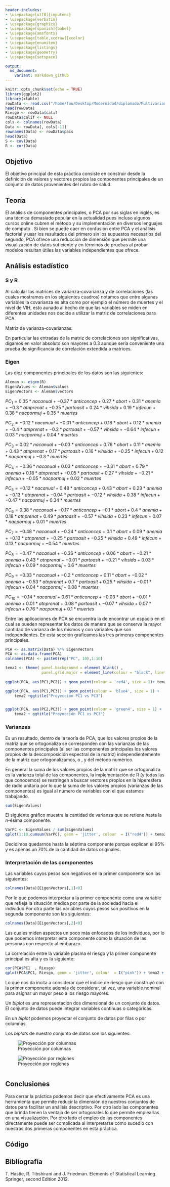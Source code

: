 ```yaml
---
header-includes:
- \usepackage[utf8]{inputenc}
- \usepackage{verbatim}
- \usepackage{graphicx}
- \usepackage[spanish]{babel}
- \usepackage{amsfonts}
- \usepackage[table,xcdraw]{xcolor}
- \usepackage{enumitem}
- \usepackage{listings}
- \usepackage{geometry}
- \usepackage{setspace}

output:
  md_document:
    variant: markdown_github
---
```


\begin{titlepage}
\begin{center}
\vspace*{-1in}

\begin{figure}[htb]
\centering
\includegraphics[ width = 8cm ]{fesa.png}
\end{figure}
\vspace*{0.25in}
\large{Universidad Nacional Autónoma de México}\\
\vspace*{0.5in}
Facultad de Estudios Superiores Acatlán\\
\vspace*{0.5in}
Técnicas estadísticas y minería de datos\\
\vspace*{0.5in}
Módulo VI. Análisis de varianza, factorial y de correspondencias y técnicas de estadística multivariada \\
\vspace*{0.5in}
\begin{large}
Practica 2: \\
\end{large}
\vspace*{0.2in}
\begin{Large}
\textbf{Factores de riesgo en aborto usando PCA} \\
\end{Large}
\vspace*{0.5in}
Camacho Ortíz Yuly \\
García Ramírez José Antonio \\
Méndez Ramírez Kenny Yahir \\
Vera Luna Maximiliano \\ 
%\end{itemize}
%\end{large}
\vspace*{1in}
Septiembre 2016 \\
\vspace*{0.05in}
\rule{80mm}{0.1mm}\\
\vspace*{0.1in}
\begin{Large}

\end{Large}
\end{center}

\end{titlepage}

\newpage 
\tableofcontents{}
 \newpage
 
```r
knitr::opts_chunk$set(echo = TRUE)
library(ggplot2)
library(xtable)
rowData <- read.csv("/home/fou/Desktop/Modernidad/diplomado/Multivariado2/Practica 2/riesgo2.csv")
head(rowData)
Riesgo <- rowData$calif
rowData$calif <- NULL
cols <- colnames(rowData)
Data <- rowData[, cols[-1]]
rownames(Data) <- rowData$pais
head(Data)
S <- cov(Data)
R <- cor(Data)
```




## Objetivo

El objetivo principal de esta práctica consiste en construir desde la definición de valores y vectores propios las componentes principales de un conjunto de datos provenientes del rubro de salud.

## Teoría

El análisis de componentes principales, o PCA por sus siglas en inglés, es una técnica demasiado popular en la actualidad pues incluso algunos cursos online cubren el método y su implementación en diversos lenguajes de cómputo \footnote{Por ejemplo Distributed Machine Learning with Apache Spark en la plataforma EDX}. Si bien se puede caer en confusión entre PCA y el análisis factorial y usar los resultados del primero sin los supuestos necesarios del segundo, PCA ofrece una reducción de dimensión que permite una visualización de datos suficiente y en términos de pruebas al probar modelos resultan útiles las variables independientes que ofrece. 


## Análisis estadístico


### S y R

Al calcular las matrices de varianza-covarianza y de correlaciones (las cuales mostramos en los siguientes cuadros)  notamos que entre algunas variables la covarianza es alta como por ejemplo el número de muertes y el nivel de VIH, esto aunado al hecho de que las variables se miden en diferentes unidades nos decide a utilizar la matriz de correlaciones para PCA.


Matriz de varianza-covarianzas: 
\begin{table}[ht]
\centering
\begin{tabular}{rrrrrrrrr}
  \hline
S & nacanual & anticoncep & abort & anemia & atnprenat & partoasit & vihsida & infecun \\ 
  \hline
nacanual & 41.62 & -130.87 & 5.26 & 62.09 & -96.50 & -123.32 & 2.40 & 11.19 \\ 
  anticoncep & -130.87 & 736.85 & -22.80 & -319.30 & 446.53 & 621.30 & -9.35 & -38.53 \\ 
  abort & 5.26 & -22.80 & 2.21 & 13.16 & -16.67 & -24.62 & 0.29 & 0.69 \\ 
  anemia & 62.09 & -319.30 & 13.16 & 326.39 & -252.03 & -354.12 & 4.97 & 14.20 \\ 
  atnprenat & -96.50 & 446.53 & -16.67 & -252.03 & 698.20 & 618.24 & -1.91 & -10.16 \\ 
  partoasit & -123.32 & 621.30 & -24.62 & -354.12 & 618.24 & 902.64 & -8.12 & -28.64 \\ 
  vihsida & 2.40 & -9.35 & 0.29 & 4.97 & -1.91 & -8.12 & 0.48 & 1.57 \\ 
  infecun & 11.19 & -38.53 & 0.69 & 14.20 & -10.16 & -28.64 & 1.57 & 12.68 \\ 
  nacpormuj & 10.34 & -51.49 & 1.86 & 24.30 & -33.88 & -47.66 & 0.74 & 2.62 \\ 
  muertes & 1468.03 & -6344.75 & 224.55 & 3651.03 & -5718.50 & -7252.06 & 99.25 & 455.55 \\ 
   \hline
\end{tabular}
\end{table}
\begin{table}[ht]
\centering
\begin{tabular}{rrr}
  \hline
 S & nacpormuj & muertes \\ 
  \hline
nacanual & 10.34 & 1468.03 \\ 
  anticoncep & -51.49 & -6344.75 \\ 
  abort & 1.86 & 224.55 \\ 
  anemia & 24.30 & 3651.03 \\ 
  atnprenat & -33.88 & -5718.50 \\ 
  partoasit & -47.66 & -7252.06 \\ 
  vihsida & 0.74 & 99.25 \\ 
  infecun & 2.62 & 455.55 \\ 
  nacpormuj & 4.05 & 459.69 \\ 
  muertes & 459.69 & 104712.98 \\ 
   \hline
\end{tabular}
\end{table}

En particular las entradas de la matriz de correlaciones son significativas, digamos en valor absoluto son mayores a 0.3 aunque sería conveniente una prueba de significancia de correlación extendida a matrices.

\begin{table}[ht]
\centering
\begin{tabular}{rrrrrrrrr}
  \hline
R & nacanual & anticoncep & abort & anemia & atnprenat & partoasit & vihsida & infecun \\ 
  \hline
nacanual & 1.00 & -0.75 & 0.55 & 0.53 & -0.57 & -0.64 & 0.54 & 0.49 \\ 
  anticoncep & -0.75 & 1.00 & -0.56 & -0.65 & 0.62 & 0.76 & -0.50 & -0.40 \\ 
  abort & 0.55 & -0.56 & 1.00 & 0.49 & -0.42 & -0.55 & 0.29 & 0.13 \\ 
  anemia & 0.53 & -0.65 & 0.49 & 1.00 & -0.53 & -0.65 & 0.40 & 0.22 \\ 
  atnprenat & -0.57 & 0.62 & -0.42 & -0.53 & 1.00 & 0.78 & -0.10 & -0.11 \\ 
  partoasit & -0.64 & 0.76 & -0.55 & -0.65 & 0.78 & 1.00 & -0.39 & -0.27 \\ 
  vihsida & 0.54 & -0.50 & 0.29 & 0.40 & -0.10 & -0.39 & 1.00 & 0.63 \\ 
  infecun & 0.49 & -0.40 & 0.13 & 0.22 & -0.11 & -0.27 & 0.63 & 1.00 \\ 
  nacpormuj & 0.80 & -0.94 & 0.62 & 0.67 & -0.64 & -0.79 & 0.53 & 0.37 \\ 
  muertes & 0.70 & -0.72 & 0.47 & 0.62 & -0.67 & -0.75 & 0.44 & 0.40 \\ 
   \hline
\end{tabular}
\end{table}
\begin{table}[ht]
\centering
\begin{tabular}{rrr}
  \hline
 R & nacpormuj & muertes \\ 
  \hline
nacanual & 0.80 & 0.70 \\ 
  anticoncep & -0.94 & -0.72 \\ 
  abort & 0.62 & 0.47 \\ 
  anemia & 0.67 & 0.62 \\ 
  atnprenat & -0.64 & -0.67 \\ 
  partoasit & -0.79 & -0.75 \\ 
  vihsida & 0.53 & 0.44 \\ 
  infecun & 0.37 & 0.40 \\ 
  nacpormuj & 1.00 & 0.71 \\ 
  muertes & 0.71 & 1.00 \\ 
   \hline
\end{tabular}
\end{table}

### Eigen
Las diez componentes principales de los datos son las siguientes:

```r
Aleman <- eigen(R)
EigenValues <- Aleman$values
EigenVectors <- Aleman$vectors 

```

$PC_1=
0.35*nacanual + -0.37*anticoncep + 0.27*abort + 0.31*anemia + -0.3*atnprenat + -0.35*partoasit + 0.24*vihsida + 0.19*infecun + 0.38*nacpormuj + 0.35*muertes$

$PC_2=-0.12*nacanual + -0.01*anticoncep + 0.18*abort + 0.12*anemia + -0.4*atnprenat + -0.2*partoasit + -0.57*vihsida + -0.64*infecun + 0.03*nacpormuj + 0.04*muertes$

$PC_3=0.02*nacanual + -0.03*anticoncep + 0.76*abort + 0.11*anemia + 0.43*atnprenat + 0.17*partoasit + 0.16*vihsida + -0.25*infecun + 0.12*nacpormuj + -0.3*muertes$

$PC_4=
-0.36*nacanual + 0.03*anticoncep + -0.31*abort + 0.79*anemia + 0.18*atnprenat + -0.05*partoasit + 0.27*vihsida + -0.21*infecun + -0.05*nacpormuj + 0.02*muertes$

$PC_5=-0.12*nacanual + 0.48*anticoncep + 0.43*abort + 0.23*anemia + -0.13*atnprenat + -0.04*partoasit + -0.12*vihsida + 0.38*infecun + -0.47*nacpormuj + 0.34*muertes$



$PC_6=0.38*nacanual + -0.17*anticoncep + -0.1*abort + 0.4*anemia + 0.18*atnprenat + 0.49*partoasit + -0.57*vihsida + 0.23*infecun + 0.07*nacpormuj + 0.01*muertes$


$PC_7=-0.48*nacanual + -0.24*anticoncep + 0.1*abort + 0.09*anemia + -0.13*atnprenat + -0.25*partoasit + -0.25*vihsida + 0.49*infecun + 0.13*nacpormuj + -0.54*muertes$

$PC_8=-0.47*nacanual + -0.36*anticoncep + 0.06*abort + -0.21*anemia + 0.43*atnprenat + -0.01*partoasit + -0.21*vihsida + 0.03*infecun + 0.09*nacpormuj + 0.6*muertes$

$PC_9=-0.33*nacanual + -0.2*anticoncep + 0.11*abort + -0.02*anemia + -0.53*atnprenat + 0.7*partoasit + 0.25*vihsida + -0.01*infecun + 0.04*nacpormuj + 0.08*muertes$

$PC_{10}=-0.14*nacanual + 0.61*anticoncep + -0.03*abort + -0.01*anemia + 0.01*atnprenat + 0.08*partoasit + -0.07*vihsida + 0.07*infecun + 0.76*nacpormuj + 0.1*muertes$







Entre las aplicaciones de PCA se encuentra la de encontrar un espacio en el cual se pueden representar los datos de manera que se conserva la mayor cantidad de varianza de los mismos y con variables que son independientes. En esta sección graficamos las tres primeras componentes principales.


```r
PCA <- as.matrix(Data) %*% EigenVectors
PCA <- as.data.frame(PCA)
colnames(PCA) <- paste0(rep("PC", 10),1:10)

tema2 <- theme( panel.background = element_blank() ,
				panel.grid.major = element_line(colour = "black", linetype = "dotted"))
					
ggplot(PCA, aes(PC1,PC2)) + geom_point(colour = 'red4', size = 1)+ tema2 + ggtitle("Proyección PC1 vs PC2")

ggplot(PCA, aes(PC1,PC3)) + geom_point(colour = 'blue4', size = 1) +
	tema2 +ggtitle("Proyección PC1 vs PC3")


ggplot(PCA, aes(PC2,PC3)) + geom_point(colour = 'green4', size = 1) +
	tema2 + ggtitle("Proyección PC1 vs PC3")

```

### Varianzas

Es un resultado, dentro de la teoría de PCA, que los valores propios de la matriz que se ortogonaliza se corresponden con las varianzas de las componentes principales (al ser las componentes principales los valores propios de la descomposición espectral de la matriz) independientemente de la matriz que ortogonalizamos, \textbf{R} o \textbf{S}, y del método numérico. 

En general la suma de los valores propios de la matriz que se ortogonaliza es la varianza total de las componentes, la implementación de R (y todas las que conocemos) se restringen a buscar vectores propios en la hiperesfera de radio unitaria por lo que la suma de los valores propios (varianzas de las componentes) es igual al número de variables con el que estamos trabajando. 

```r
sum(EigenValues)
```

El siguiente gráfico muestra la cantidad de varianza que se retiene hasta la $n$-ésima componente.

```r
VarPC <- EigenValues / sum(EigenValues)  
qplot(1:10,cumsum(VarPC), geom = 'jitter', colour  = I("red4")) + tema2 +  ggtitle("Var exp. hasta la n-ésima comp.")

```

Decidimos quedarnos hasta la séptima componente porque explican el 95% y es apenas un 70% de la cantidad de datos originales. 

### Interpretación de las componentes
Las variables cuyos pesos son negativos en la primer componente son las siguientes:


```r
colnames(Data)[EigenVectors[,1]<0]


```

Por lo que podemos interpretar a la primer componente como una variable que refleja la situación médica por parte de la sociedad hacia el individuo.Por otra parte las variables cuyos pesos son positivos en la segunda componente son las siguientes:

```r
colnames(Data)[EigenVectors[,2]<0]


```

Las cuales miden aspectos un poco más enfocados de los individuos, por lo que podemos interpretar esta componente como la situación de las personas con respecto al embarazo.




La correlación entre la variable plasma el riesgo y la primer componente principal es alta y es la siguiente:

```r

cor(PCA$PC1  , Riesgo)
qplot(PCA$PC1, Riesgo, geom = 'jitter', colour  = I("pink")) + tema2 +  ggtitle("Riesgo vs PC1")
```
Lo que nos da incita a considerar que el índice de riesgo que construyó con la primer componente además de considerar, tal vez, una variable nominal para asignar un mayor peso a los riesgo mayores. 


Un $biplot$ es una representación dos dimensional de un conjunto de datos. El conjunto de datos puede integrar variables continuas o categóricas.  

En un $biplot$ podemos proyectar el conjunto de datos por filas o por columnas. 

Los $biplots$ de nuestro conjunto de datos son los siguientes:


![Proyección por columnas](columnas.png)


![Proyección por reglones](reglones.png)

```r

```



## Conclusiones



Para cerrar la práctica podemos decir que efectivamente PCA es una herramienta que permite reducir la dimensión de nuestros conjuntos de datos para facilitar un análisis descriptivo. Por otro lado las componentes que brinda tienen la ventaja de ser ortogonales lo que permite emplearlas en una visualización. Por otro lado el empleo de las componentes directamente puede ser complicada al interpretarse como sucedió con nuestras dos primeras componentes en esta práctica.




## Código

\begin{verbatim}
library(ggplot2) 
library(xtable)
rowData <- read.csv("/home/fou/Desktop/diplomado/Multivariado2/Practica 2/riesgo2.csv")
head(rowData)
Riesgo <- rowData$calif
rowData$calif <- NULL
cols <- colnames(rowData)
Data <- rowData[, cols[-1]]
rownames(Data) <- rowData$pais
head(Data)
S <- cov(Data)
R <- cor(Data)

Aleman <- eigen(R)
EigenValues <- Aleman$values
EigenVectors <- Aleman$vectors 


PCA <- as.matrix(Data) %*% EigenVectors
PCA <- as.data.frame(PCA)
colnames(PCA) <- paste0(rep("PC", 10),1:10)

tema2 <- theme( panel.background = element_blank() ,
				panel.grid.major = element_line(colour = "black", linetype = "dotted"))
				
ggplot(PCA, aes(PC1,PC2)) + geom_point(colour = 'red4', size = 1)
+ tema2 + ggtitle("Proyección PC1 vs PC2")

ggplot(PCA, aes(PC1,PC3)) + geom_point(colour = 'blue4', size = 1) +
	tema2 +ggtitle("Proyección PC1 vs PC3")


ggplot(PCA, aes(PC2,PC3)) + geom_point(colour = 'green4', size = 1) +
	tema2 + ggtitle("Proyección PC1 vs PC3")
VarPC <- EigenValues / sum(EigenValues)  
qplot(1:10,cumsum(VarPC), geom = 'jitter', colour  = I("red4")) + tema2 +  ggtitle("Var exp. hasta la n-ésima comp.")
EigenVectors[,1]
colnames(Data)
EigenVectors[,2]
cor(PCA$PC1  , Riesgo)

\end{verbatim}

## Bibliografía


T. Hastie, R. Tibshirani and J. Friedman. Elements of Statistical Learning. Springer, second Edition 2012.